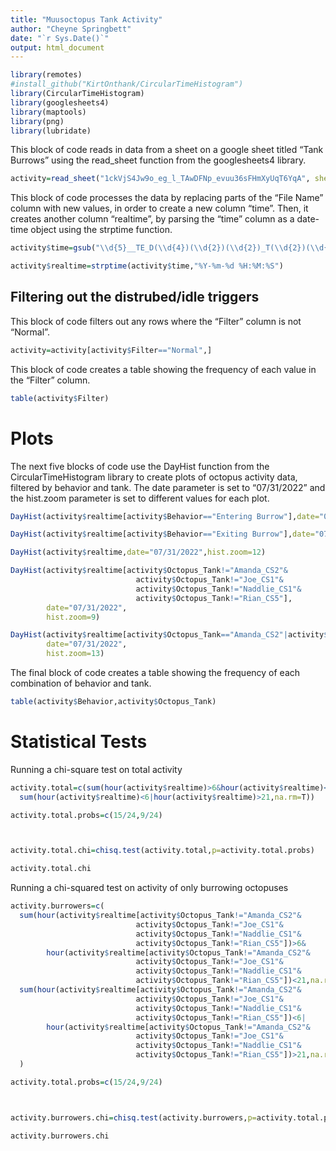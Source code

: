 ```yaml
---
title: "Muusoctopus Tank Activity"
author: "Cheyne Springbett"
date: "`r Sys.Date()`"
output: html_document
---
```



```r
library(remotes)
#install_github("KirtOnthank/CircularTimeHistogram")
library(CircularTimeHistogram)
library(googlesheets4)
library(maptools)
library(png)
library(lubridate)
```

This block of code reads in data from a sheet on a google sheet titled "Tank Burrows" using the read_sheet function from the googlesheets4 library.
```r
activity=read_sheet("1ckVjS4Jw9o_eg_l_TAwDFNp_evuu36sFHmXyUqT6YqA", sheet="Tank Burrows")
```


This block of code processes the data by replacing parts of the "File Name" column with new values, in order to create a new column "time". Then, it creates another column "realtime", by parsing the "time" column as a date-time object using the strptime function.
```r
activity$time=gsub("\\d{5}__TE_D(\\d{4})(\\d{2})(\\d{2})_T(\\d{2})(\\d{2})(\\d{2}).*","\\1-\\2-\\3 \\4:\\5:\\6", activity$`File Name`)

activity$realtime=strptime(activity$time,"%Y-%m-%d %H:%M:%S")
```

## Filtering out the distrubed/idle triggers
This block of code filters out any rows where the "Filter" column is not "Normal".
```r
activity=activity[activity$Filter=="Normal",]
```



This block of code creates a table showing the frequency of each value in the "Filter" column.
```r
table(activity$Filter)
```

# Plots
The next five blocks of code use the DayHist function from the CircularTimeHistogram library to create plots of octopus activity data, filtered by behavior and tank. The date parameter is set to "07/31/2022" and the hist.zoom parameter is set to different values for each plot.
```r
DayHist(activity$realtime[activity$Behavior=="Entering Burrow"],date="07/31/2022",hist.zoom=4.5)
```

```r
DayHist(activity$realtime[activity$Behavior=="Exiting Burrow"],date="07/31/2022",hist.zoom=4)
```


```r
DayHist(activity$realtime,date="07/31/2022",hist.zoom=12)
```


```r
DayHist(activity$realtime[activity$Octopus_Tank!="Amanda_CS2"&
                            activity$Octopus_Tank!="Joe_CS1"&
                            activity$Octopus_Tank!="Naddlie_CS1"&
                            activity$Octopus_Tank!="Rian_CS5"],
        date="07/31/2022",
        hist.zoom=9)
```


```r
DayHist(activity$realtime[activity$Octopus_Tank=="Amanda_CS2"|activity$Octopus_Tank=="Joe_CS1"|activity$Octopus_Tank=="Naddlie_CS1"|activity$Octopus_Tank=="Rian_CS5"],
        date="07/31/2022",
        hist.zoom=13)
```


The final block of code creates a table showing the frequency of each combination of behavior and tank.
```r
table(activity$Behavior,activity$Octopus_Tank)
```


# Statistical Tests

Running a chi-square test on total activity
```r
activity.total=c(sum(hour(activity$realtime)>6&hour(activity$realtime)<21,na.rm=T),
  sum(hour(activity$realtime)<6|hour(activity$realtime)>21,na.rm=T))

activity.total.probs=c(15/24,9/24)



activity.total.chi=chisq.test(activity.total,p=activity.total.probs)

activity.total.chi
```



Running a chi-squared test on activity of only burrowing octopuses
```r
activity.burrowers=c(
  sum(hour(activity$realtime[activity$Octopus_Tank!="Amanda_CS2"&
                            activity$Octopus_Tank!="Joe_CS1"&
                            activity$Octopus_Tank!="Naddlie_CS1"&
                            activity$Octopus_Tank!="Rian_CS5"])>6&
        hour(activity$realtime[activity$Octopus_Tank!="Amanda_CS2"&
                            activity$Octopus_Tank!="Joe_CS1"&
                            activity$Octopus_Tank!="Naddlie_CS1"&
                            activity$Octopus_Tank!="Rian_CS5"])<21,na.rm=T),
  sum(hour(activity$realtime[activity$Octopus_Tank!="Amanda_CS2"&
                            activity$Octopus_Tank!="Joe_CS1"&
                            activity$Octopus_Tank!="Naddlie_CS1"&
                            activity$Octopus_Tank!="Rian_CS5"])<6|
        hour(activity$realtime[activity$Octopus_Tank!="Amanda_CS2"&
                            activity$Octopus_Tank!="Joe_CS1"&
                            activity$Octopus_Tank!="Naddlie_CS1"&
                            activity$Octopus_Tank!="Rian_CS5"])>21,na.rm=T)
  )

activity.total.probs=c(15/24,9/24)



activity.burrowers.chi=chisq.test(activity.burrowers,p=activity.total.probs)

activity.burrowers.chi
```




